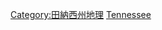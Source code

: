 {{Commonscat|Geography of Tennessee}}

[[Category:田納西州地理|Category:田納西州地理]]
[[Category:美國各州邊界|Tennessee]]